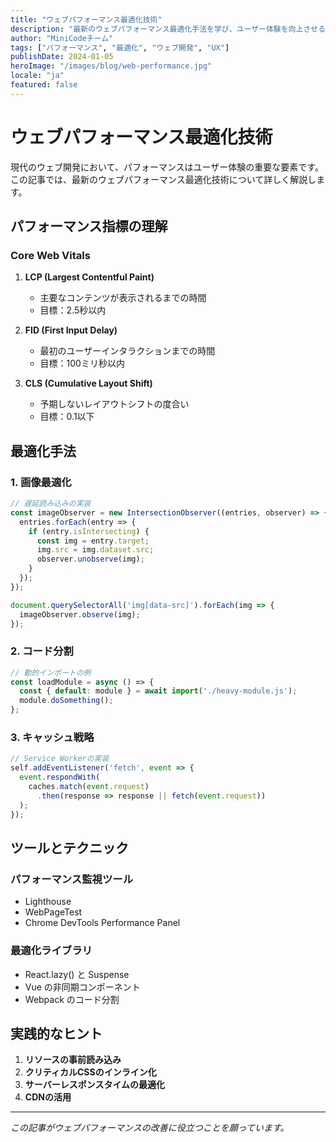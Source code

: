 ```yaml
---
title: "ウェブパフォーマンス最適化技術"
description: "最新のウェブパフォーマンス最適化手法を学び、ユーザー体験を向上させる方法を探ります。"
author: "MiniCodeチーム"
tags: ["パフォーマンス", "最適化", "ウェブ開発", "UX"]
publishDate: 2024-01-05
heroImage: "/images/blog/web-performance.jpg"
locale: "ja"
featured: false
---
```


# ウェブパフォーマンス最適化技術

現代のウェブ開発において、パフォーマンスはユーザー体験の重要な要素です。この記事では、最新のウェブパフォーマンス最適化技術について詳しく解説します。

## パフォーマンス指標の理解

### Core Web Vitals

1. **LCP (Largest Contentful Paint)**
   - 主要なコンテンツが表示されるまでの時間
   - 目標：2.5秒以内

2. **FID (First Input Delay)**
   - 最初のユーザーインタラクションまでの時間
   - 目標：100ミリ秒以内

3. **CLS (Cumulative Layout Shift)**
   - 予期しないレイアウトシフトの度合い
   - 目標：0.1以下

## 最適化手法

### 1. 画像最適化

```javascript
// 遅延読み込みの実装
const imageObserver = new IntersectionObserver((entries, observer) => {
  entries.forEach(entry => {
    if (entry.isIntersecting) {
      const img = entry.target;
      img.src = img.dataset.src;
      observer.unobserve(img);
    }
  });
});

document.querySelectorAll('img[data-src]').forEach(img => {
  imageObserver.observe(img);
});
```

### 2. コード分割

```javascript
// 動的インポートの例
const loadModule = async () => {
  const { default: module } = await import('./heavy-module.js');
  module.doSomething();
};
```

### 3. キャッシュ戦略

```javascript
// Service Workerの実装
self.addEventListener('fetch', event => {
  event.respondWith(
    caches.match(event.request)
      .then(response => response || fetch(event.request))
  );
});
```

## ツールとテクニック

### パフォーマンス監視ツール

- Lighthouse
- WebPageTest
- Chrome DevTools Performance Panel

### 最適化ライブラリ

- React.lazy() と Suspense
- Vue の非同期コンポーネント
- Webpack のコード分割

## 実践的なヒント

1. **リソースの事前読み込み**
2. **クリティカルCSSのインライン化**
3. **サーバーレスポンスタイムの最適化**
4. **CDNの活用**

---

*この記事がウェブパフォーマンスの改善に役立つことを願っています。*